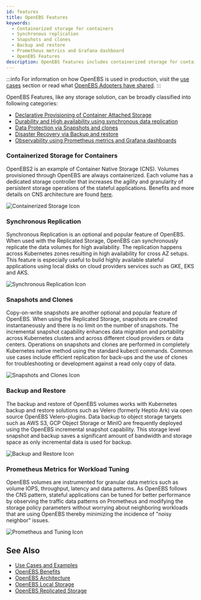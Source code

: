 ```yaml
---
id: features
title: OpenEBS Features
keywords:
  - Containerized storage for containers
  - Synchronous replication
  - Snapshots and clones
  - Backup and restore
  - Prometheus metrics and Grafana dashboard
  - OpenEBS Features
description: OpenEBS features includes containerized storage for containers, synchronous replication, snapshots and clones, backup and restore, and monitoring using Prometheus metrics and Grafana dashboard.
---
```



:::info
For information on how OpenEBS is used in production, visit the [use cases](use-cases-and-examples.mdx) section or read what [OpenEBS Adopters have shared](https://github.com/openebs/openebs/blob/HEAD/ADOPTERS.md).
:::

OpenEBS Features, like any storage solution, can be broadly classified into following categories:
- [Declarative Provisioning of Container Attached Storage](#containerized-storage-for-containers)
- [Durability and High availability using synchronous data replication](#synchronous-replication)
- [Data Protection via Snapshots and clones](#snapshots-and-clones)
- [Disaster Recovery via Backup and restore](#backup-and-restore)
- [Observability using Prometheus metrics and Grafana dashboards](#prometheus-metrics-for-workload-tuning)

### Containerized Storage for Containers

<TwoColumn left="1fr" right="200px">
  <p>
    OpenEBS2 is an example of Container Native Storage (CNS). Volumes
    provisioned through OpenEBS are always containerized. Each volume has a
    dedicated storage controller that increases the agility and granularity of
    persistent storage operations of the stateful applications. Benefits and
    more details on CNS architecture are found <a href="/docs/concepts/cas">here</a>.
  </p>

![Containerized Storage Icon](../assets/f-cas.svg)

</TwoColumn>

### Synchronous Replication

<TwoColumn left="1fr" right="200px">
  <p>
    Synchronous Replication is an optional and popular feature of OpenEBS. When used with the Replicated Storage, OpenEBS can synchronously replicate the data volumes for high availability. The replication happens across Kubernetes zones resulting in high availability for cross AZ setups. This feature is especially useful to build highly available stateful applications using local disks on cloud providers services such as GKE, EKS and AKS.
  </p>

![Synchronous Replication Icon](../assets/f-replication.svg)

</TwoColumn>

### Snapshots and Clones

<TwoColumn left="1fr" right="200px">
  <p>
    Copy-on-write snapshots are another optional and popular feature of OpenEBS. When using the Replicated Storage, snapshots are created instantaneously and there is no limit on the number of snapshots. The incremental snapshot capability enhances data migration and portability across Kubernetes clusters and across different cloud providers or data centers. Operations on snapshots and clones are performed in completely Kubernetes native method using the standard kubectl commands. Common use cases include efficient replication for back-ups and the use of clones for troubleshooting or development against a read only copy of data.
  </p>

![Snapshots and Clones Icon](../assets/f-snapshots.svg)

</TwoColumn>

### Backup and Restore

<TwoColumn left="1fr" right="200px">
  <p>
    The backup and restore of OpenEBS volumes works with Kubernetes backup and restore solutions such as Velero (formerly Heptio Ark) via open source OpenEBS Velero-plugins. Data backup to object storage targets such as AWS S3, GCP Object Storage or MinIO are frequently deployed using the OpenEBS incremental snapshot capability. This storage level snapshot and backup saves a significant amount of bandwidth and storage space as only incremental data is used for backup.
  </p>

![Backup and Restore Icon](../assets/f-backup.svg)

</TwoColumn>

### Prometheus Metrics for Workload Tuning

<TwoColumn left="1fr" right="200px">
  <p>
    OpenEBS volumes are instrumented for granular data metrics such as volume IOPS, throughput, latency and data patterns. As OpenEBS follows the CNS pattern, stateful applications can be tuned for better performance by observing the traffic data patterns on Prometheus and modifying the storage policy parameters without worrying about neighboring workloads that are using OpenEBS thereby minimizing the incidence of "noisy neighbor" issues.
  </p>

![Prometheus and Tuning Icon](../assets/f-prometheus.svg)

</TwoColumn>

## See Also

- [Use Cases and Examples](use-cases-and-examples.mdx)
- [OpenEBS Benefits](benefits.mdx)
- [OpenEBS Architecture](../concepts/architecture.md)
- [OpenEBS Local Storage](../concepts/data-engines/local-engine.md)
- [OpenEBS Replicated Storage](../concepts/data-engines/replicated-engine.md)
